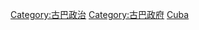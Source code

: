 {{Commonscat|International relations of Cuba}}

[[Category:古巴政治|Category:古巴政治]]
[[Category:古巴政府|Category:古巴政府]]
[[Category:北美洲各国外交|Cuba]]